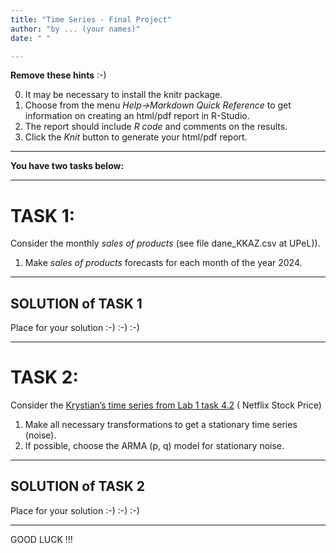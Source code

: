 ---
title: "Time Series - Final Project"
author: "by ... (your names)"
date: " "

---

**Remove these hints** :-)    

0. It may be necessary to install the knitr package.
1. Choose from the menu *Help->Markdown Quick Reference* to get information on creating an html/pdf report in R-Studio.     
2. The report should include *R code* and comments on the results.   
3. Click the *Knit* button to generate your html/pdf report.

----

**You have two tasks below:**

---

# TASK 1:

Consider the monthly *sales of products* (see file dane_KKAZ.csv at UPeL)).   

1. Make *sales of products* forecasts for each month of the year 2024.

---

## SOLUTION of TASK 1

Place for your solution :-) :-) :-) 

---

# TASK 2:

Consider the  [Krystian's time series from Lab 1 task 4.2](https://upel.agh.edu.pl/mod/forum/discuss.php?d=8847) ( Netflix Stock Price)

1. Make all necessary transformations to get a stationary time series (noise).   
2. If possible, choose the ARMA (p, q) model for stationary noise.

---

## SOLUTION of TASK 2

Place for your solution :-) :-) :-) 

---

GOOD LUCK !!!